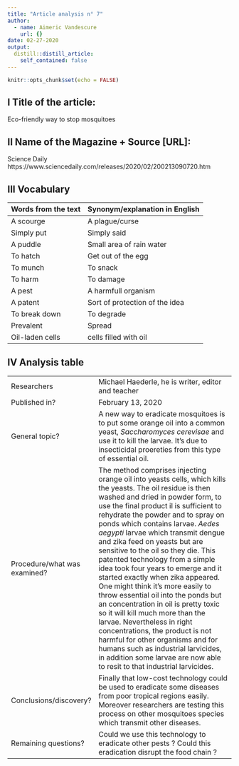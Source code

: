 ```yaml
---
title: "Article analysis n° 7"
author:
  - name: Aimeric Vandescure
    url: {}
date: 02-27-2020
output:
  distill::distill_article:
    self_contained: false
---
```


```r
knitr::opts_chunk$set(echo = FALSE)
```


## I Title of the article: 

Eco-friendly way to stop mosquitoes


## II Name of the Magazine + Source [URL]:

Science Daily  https://www.sciencedaily.com/releases/2020/02/200213090720.htm

## III Vocabulary 

| Words from the text | Synonym/explanation in English |
| ------------------- | ------------------------------ |
| A scourge   | A plague/curse                    |
|  Simply put   | Simply said         |
|  A puddle  | Small area of rain water  |
|  To hatch  |  Get out of the egg  |
|  To munch  |  To snack  |
|  To harm  |  To damage |
|  A pest  | A harmfull organism  |
|  A patent  | Sort of protection of the idea  |
|  To break down  |  To degrade  |
|  Prevalent  | Spread  |
|  Oil-laden cells  | cells filled with oil  |

## IV Analysis table 

|                              |                                                                     |
| ---------------------------- | ------------------------------------------------------------------- |
| Researchers                  |  Michael Haederle, he is writer, editor and teacher                        |
| Published in?                | February 13, 2020                                                       |
| General topic?               |  A new way to eradicate mosquitoes is to put some orange oil into a common yeast, *Saccharomyces cerevisae* and use it to kill the larvae. It's due to insecticidal proereties from this type of essential oil.                        |
| Procedure/what was examined? | The method comprises injecting orange oil into yeasts cells, which kills the yeasts. The oil residue is then washed and dried in powder form, to use the final product il is sufficient to rehydrate the powder and to spray on ponds which contains larvae. *Aedes aegypti* larvae which transmit dengue and zika feed on yeasts but are sensitive to the oil so they die. This patented technology from a simple idea took four years to emerge and it started exactly when zika appeared. One might think it's more easily to throw essential oil into the ponds but an concentration in oil is pretty toxic so it will kill much more than the larvae. Nevertheless in right concentrations, the product is not harmful for other organisms and for humans such as industrial larvicides, in addition some larvae are now able to resit to that industrial larvicides.|
| Conclusions/discovery?       |  Finally that low-cost technology could be used to eradicate some diseases from poor tropical regions easily. Moreover researchers are testing this process on other mosquitoes species which transmit other diseases.      |
| Remaining questions?         | Could we use this technology to eradicate other pests ? Could this eradication disrupt the food chain ? |




